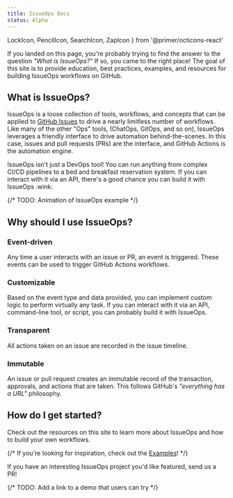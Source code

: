 ```yaml
---
title: IssueOps Docs
status: Alpha
---
```


  LockIcon,
  PencilIcon,
  SearchIcon,
  ZapIcon
} from '@primer/octicons-react'

If you landed on this page, you're probably trying to find the answer to the
question _"What is IssueOps?"_ If so, you came to the right place! The goal of
this site is to provide education, best practices, examples, and resources for
building IssueOps workflows on GitHub.

## What is IssueOps?

IssueOps is a loose collection of tools, workflows, and concepts that can be
applied to [GitHub Issues](https://github.com/features/issues) to drive a nearly
limitless number of workflows. Like many of the other "Ops" tools, (ChatOps,
GitOps, and so on), IssueOps leverages a friendly interface to drive automation
behind-the-scenes. In this case, issues and pull requests (PRs) are the
interface, and GitHub Actions is the automation engine.

<Note>
  IssueOps isn't just a DevOps tool! You can run anything from complex CI/CD
  pipelines to a bed and breakfast reservation system. If you can interact with
  it via an API, there's a good chance you can build it with IssueOps :wink:
</Note>

{/* TODO: Animation of IssueOps example */}

## Why should I use IssueOps?

### <ZapIcon size={24} /> Event-driven

Any time a user interacts with an issue or PR, an event is triggered. These
events can be used to trigger GitHub Actions workflows.

### <PencilIcon size={24} /> Customizable

Based on the event type and data provided, you can implement custom logic to
perform virtually any task. If you can interact with it via an API, command-line
tool, or script, you can probably build it with IssueOps.

### <SearchIcon size={24} /> Transparent

All actions taken on an issue are recorded in the issue timeline.

### <LockIcon size={24} /> Immutable

An issue or pull request creates an immutable record of the transaction,
approvals, and actions that are taken. This follows GitHub's _"everything has a
URL"_ philosophy.

## How do I get started?

Check out the resources on this site to learn more about IssueOps and how to
build your own workflows.

{/* If you're looking for inspiration, check out the [Examples](/examples)! */}

<Note>
  If you have an interesting IssueOps project you'd like featured, send us a PR!
</Note>

{/* TODO: Add a link to a demo that users can try */}
